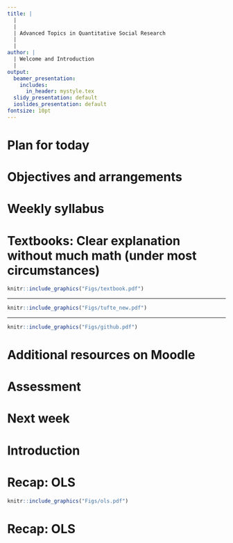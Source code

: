 ```yaml
---
title: |
  |
  |
  | Advanced Topics in Quantitative Social Research
  |
  |
author: |
  | Welcome and Introduction
  |
output:
  beamer_presentation:
    includes:
      in_header: mystyle.tex
  slidy_presentation: default
  ioslides_presentation: default
fontsize: 10pt
---
```


# Plan for today

\begin{itemize}
	\item \textbf{Module overview}
	\vspace{0.1cm}
	\begin{itemize}
		\item Objectives and arrangements
		\item Syllabus: Readings and tutorials
		\item Assessment and presentations (Week 11)
	\end{itemize}
	\vspace{0.3cm}
	\item \textbf{Introduction}: Tell us about yourself
	\vspace{0.3cm}
	\item \textbf{Exercise}: A quick recap on OLS (and will be continued)
\end{itemize}

# Objectives and arrangements

\begin{itemize}
	\item Advanced Quants covers a selection of topics on \textbf{model-} and \textbf{design-}based  statistical inference
	\vspace{0.2cm}
	\item Students are expected to be familiar with \textbf{multiple linear regression} and basic \textbf{\texttt{R} programming} before they join
	\vspace{0.2cm}
	\item The weekly syllabus is \textbf{tentative} and can be adjusted depending on our progress 
	\vspace{0.2cm}
	\item The in-person tutorials will be used to
	\vspace{0.1cm}
	\begin{itemize}
		\item Review and answer your questions about the readings and recorded lectures (if any)
		\item Give you the chance to implement the analysis in \texttt{R}
		\item Help you prepare for the final project (Weeks 5 and 11)
	\end{itemize}
\end{itemize}

# Weekly syllabus

\begin{itemize}
	\item Part 1: Generalized linear model
	\begin{itemize}
		\item From OLS to GLM
		\item Logit regression
		\item Multilevel/hierarichical modeling (maybe)
	\end{itemize}
	\item Part 2: Applied causal inference (maybe)
	\begin{itemize}
		\item Selection on the observables (matching)
		\item Regression discontinuity design
		\item Instrumental variable
		\item Difference-in-difference
		\item Causal learning
	\end{itemize}
\end{itemize}

# Textbooks: Clear explanation without much math (under most circumstances)

\vspace{0.2cm}
```r
knitr::include_graphics("Figs/textbook.pdf")
```

---

\vspace{0.2cm}
```r
knitr::include_graphics("Figs/tufte_new.pdf")
```

---

\vspace{0.2cm}
```r
knitr::include_graphics("Figs/github.pdf")
```
\vspace{0.1cm}
\begin{center}
\url{https://github.com/ccheng11/BBK_AdvQ}
\end{center}

# Additional resources on Moodle

\begin{itemize}
	\item You can find a variety of additional/supplementary resources -- the key principle is to be \textbf{selectively thorough}
	\vspace{0.2cm}
	\begin{itemize}
		\item Supplementary textbooks: Use them when you find the main text is not clear; feel free to discuss with me if you are interested in purchasing any of them
		\vspace{0.1cm}
		\item Mathematics refresher: Review key math concepts and terms, especially \textbf{basic algebra}, if necessary; \textbf{Khan Academy} is a good start
		\vspace{0.1cm}
		\item R Programming: Help yourself when you have a hard time; pick one of the books and use the online community (e.g., \textbf{R-bloggers} and \textbf{Stack Overflow}) to keep yourself updated
		\vspace{0.1cm}
		\item Podcasts: Get a sense of how quant social researchers present and discuss their work
	\end{itemize}
\end{itemize}

# Assessment

\begin{itemize}
	\item \textbf{Exercises I and II} (20\% each): Students will complete \textbf{two short data analytical exercises} based on the weekly tutorials
	\vspace{1cm}
	\item \textbf{Final project} (60\%): Students will complete \textbf{a quantitative research note} of about 4,000 words, excluding footnotes, bibliography, and appendices (R script and supplementary information); more will be discussed in \textbf{Week 5}
\end{itemize}

# Next week

\begin{itemize}
	\item We will review OLS and discuss why we need GLM (non-linear multiple regression)
	\vspace{0.5cm}
	\item Before you come to class
	\vspace{0.2cm}
	\begin{itemize}
		\item Install \textit{R} and \textit{RStudio} on your laptop and bring it to class
		\item Read the assigned chapters (either \textit{Beyond Multiple Linear Regression} OR \textit{The Effect})
		\item Watch the recorded lecture (uploaded on Thursday or Friday)
	\end{itemize}
\end{itemize}

# Introduction

\begin{itemize}
	\item Please share your name, course, and subject area (e.g., political science) with us
	\vspace{0.4cm}
	\item Please share your experiences with quant social research. What are some of the most rewarding and/or challenging moments?
	\vspace{0.4cm}
	\item Please share your potential research ideas for the final project. Any datasets you plan to study? We will continue the discussion on your research ideas in Week 5
\end{itemize}

# Recap: OLS

\vspace{0.2cm}
```r
knitr::include_graphics("Figs/ols.pdf")
```

# Recap: OLS

\begin{itemize}
	\item Go through the \textbf{two-dimensional scatterplot}; locate and define/explain the following concepts:
	\vspace{0.1cm}
	\begin{itemize}
		\item Explanatory and dependent variables
		\item Data point or individual observation
		\item Fitted line (intercept and slope)
		\item Residuals and goodness-of-fit
		\item Model specification
	\end{itemize}
	\vspace{0.5cm}
	\item What is the idea behind the name of ordinary least squares (OLS)?
\end{itemize}
